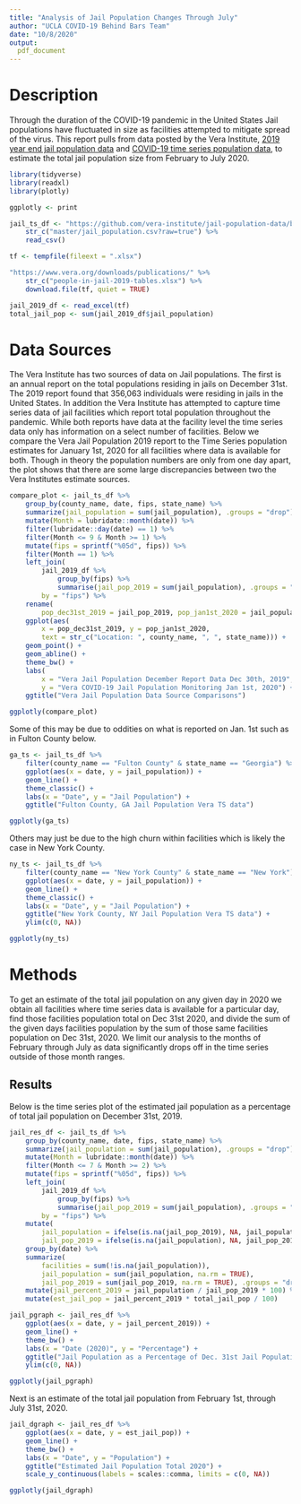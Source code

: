 ```yaml
---
title: "Analysis of Jail Population Changes Through July"
author: "UCLA COVID-19 Behind Bars Team"
date: "10/8/2020"
output:
  pdf_document
---
```


# Description

Through the duration of the COVID-19 pandemic in the United States Jail populations have fluctuated in size as facilities attempted to mitigate spread of the virus. This report pulls from data posted by the Vera Institute, [2019 year end jail population data](https://www.vera.org/publications/people-in-jail-in-2019) and [COVID-19 time series population data](https://github.com/vera-institute/jail-population-data), to estimate the total jail population size from February to July 2020.

```r
library(tidyverse)
library(readxl)
library(plotly)

ggplotly <- print

jail_ts_df <- "https://github.com/vera-institute/jail-population-data/blob/" %>%
    str_c("master/jail_population.csv?raw=true") %>%
    read_csv()

tf <- tempfile(fileext = ".xlsx")

"https://www.vera.org/downloads/publications/" %>%
    str_c("people-in-jail-2019-tables.xlsx") %>%
    download.file(tf, quiet = TRUE)

jail_2019_df <- read_excel(tf)
total_jail_pop <- sum(jail_2019_df$jail_population)
```

# Data Sources
The Vera Institute has two sources of data on Jail populations. The first is an annual report on the total populations residing in jails on December 31st. The 2019 report found that 356,063 individuals were residing in jails in the United States. In addition the Vera Institute has attempted to capture time series data of jail facilities which report total population throughout the pandemic. While both reports have data at the facility level the time series data only has information on a select number of facilities. Below we compare the Vera Jail Population 2019 report to the Time Series population estimates for January 1st, 2020 for all facilities where data is available for both. Though in theory the population numbers are only from one day apart, the plot shows that there are some large discrepancies between two the Vera Institutes estimate sources.

```r

compare_plot <- jail_ts_df %>%
    group_by(county_name, date, fips, state_name) %>%
    summarize(jail_population = sum(jail_population), .groups = "drop") %>%
    mutate(Month = lubridate::month(date)) %>%
    filter(lubridate::day(date) == 1) %>%
    filter(Month <= 9 & Month >= 1) %>%
    mutate(fips = sprintf("%05d", fips)) %>%
    filter(Month == 1) %>%
    left_join(
        jail_2019_df %>%
            group_by(fips) %>%
            summarise(jail_pop_2019 = sum(jail_population), .groups = "drop"),
        by = "fips") %>%
    rename(
        pop_dec31st_2019 = jail_pop_2019, pop_jan1st_2020 = jail_population) %>%
    ggplot(aes(
        x = pop_dec31st_2019, y = pop_jan1st_2020, 
        text = str_c("Location: ", county_name, ", ", state_name))) +
    geom_point() +
    geom_abline() +
    theme_bw() +
    labs(
        x = "Vera Jail Population December Report Data Dec 30th, 2019",
        y = "Vera COVID-19 Jail Population Monitoring Jan 1st, 2020") +
    ggtitle("Vera Jail Population Data Source Comparisons")

ggplotly(compare_plot)
```

Some of this may be due to oddities on what is reported on Jan. 1st such as in Fulton County below.

```r
ga_ts <- jail_ts_df %>%
    filter(county_name == "Fulton County" & state_name == "Georgia") %>%
    ggplot(aes(x = date, y = jail_population)) +
    geom_line() +
    theme_classic() + 
    labs(x = "Date", y = "Jail Population") +
    ggtitle("Fulton County, GA Jail Population Vera TS data")

ggplotly(ga_ts)

```

Others may just be due to the high churn within facilities which is likely the case in New York County.

```r
ny_ts <- jail_ts_df %>%
    filter(county_name == "New York County" & state_name == "New York") %>%
    ggplot(aes(x = date, y = jail_population)) +
    geom_line() +
    theme_classic() + 
    labs(x = "Date", y = "Jail Population") +
    ggtitle("New York County, NY Jail Population Vera TS data") +
    ylim(c(0, NA))

ggplotly(ny_ts)
```

# Methods

To get an estimate of the total jail population on any given day in 2020 we obtain all facilities where time series data is available for a particular day, find those facilities population total on Dec 31st 2020, and divide the sum of the given days facilities population by the sum of those same facilities population on Dec 31st, 2020. We limit our analysis to the months of February through July as data significantly drops off in the time series outside of those month ranges.

## Results

Below is the time series plot of the estimated jail population as a percentage of total jail population on December 31st, 2019.


```r
jail_res_df <- jail_ts_df %>%
    group_by(county_name, date, fips, state_name) %>%
    summarize(jail_population = sum(jail_population), .groups = "drop") %>%
    mutate(Month = lubridate::month(date)) %>%
    filter(Month <= 7 & Month >= 2) %>%
    mutate(fips = sprintf("%05d", fips)) %>%
    left_join(
        jail_2019_df %>%
            group_by(fips) %>%
            summarise(jail_pop_2019 = sum(jail_population), .groups = "drop"),
        by = "fips") %>%
    mutate(
        jail_population = ifelse(is.na(jail_pop_2019), NA, jail_population),
        jail_pop_2019 = ifelse(is.na(jail_population), NA, jail_pop_2019)) %>%
    group_by(date) %>%
    summarize(
        facilities = sum(!is.na(jail_population)),
        jail_population = sum(jail_population, na.rm = TRUE),
        jail_pop_2019 = sum(jail_pop_2019, na.rm = TRUE), .groups = "drop") %>%
    mutate(jail_percent_2019 = jail_population / jail_pop_2019 * 100) %>%
    mutate(est_jail_pop = jail_percent_2019 * total_jail_pop / 100)

jail_pgraph <- jail_res_df %>%
    ggplot(aes(x = date, y = jail_percent_2019)) +
    geom_line() +
    theme_bw() +
    labs(x = "Date (2020)", y = "Percentage") +
    ggtitle("Jail Population as a Percentage of Dec. 31st Jail Population") +
    ylim(c(0, NA))

ggplotly(jail_pgraph)
```


Next is an estimate of the total jail population from February 1st, through July 31st, 2020.


```r
jail_dgraph <- jail_res_df %>%
    ggplot(aes(x = date, y = est_jail_pop)) +
    geom_line() +
    theme_bw() +
    labs(x = "Date", y = "Population") +
    ggtitle("Estimated Jail Population Total 2020") +
    scale_y_continuous(labels = scales::comma, limits = c(0, NA))

ggplotly(jail_dgraph)
```